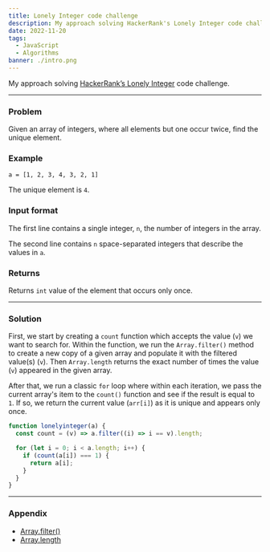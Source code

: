 ```yaml
---
title: Lonely Integer code challenge
description: My approach solving HackerRank's Lonely Integer code challenge
date: 2022-11-20
tags:
  - JavaScript
  - Algorithms
banner: ./intro.png
---
```


My approach solving [HackerRank’s Lonely Integer](https://www.hackerrank.com/challenges/lonely-integer/problem) code challenge.

---

### Problem

Given an array of integers, where all elements but one occur twice, find the unique element.

### Example

`a = [1, 2, 3, 4, 3, 2, 1]`

The unique element is `4`.

### Input format

The first line contains a single integer, `n`, the number of integers in the array.

The second line contains `n` space-separated integers that describe the values in `a`.

### Returns

Returns `int` value of the element that occurs only once.

---

### Solution

First, we start by creating a `count` function which accepts the value (`v`) we want to search for. Within the function, we run the `Array.filter()` method to create a new copy of a given array and populate it with the filtered value(s) (`v`). Then `Array.length` returns the exact number of times the value (`v`) appeared in the given array.

After that, we run a classic `for` loop where within each iteration, we pass the current array's item to the `count()` function and see if the result is equal to `1`. If so, we return the current value (`arr[i]`) as it is unique and appears only once.

```js
function lonelyinteger(a) {
  const count = (v) => a.filter((i) => i == v).length;

  for (let i = 0; i < a.length; i++) {
    if (count(a[i]) === 1) {
      return a[i];
    }
  }
}
```

---

### Appendix

- [Array.filter()](https://developer.mozilla.org/en-US/docs/Web/JavaScript/Reference/Global_Objects/Array/filter)
- [Array.length](https://developer.mozilla.org/en-US/docs/Web/JavaScript/Reference/Global_Objects/Array/length)
